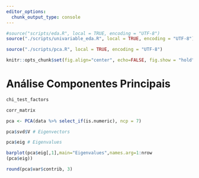 ```yaml
---
editor_options:
  chunk_output_type: console
---
```



```r

#source("scripts/eda.R", local = TRUE, encoding = "UTF-8")
source("./scripts/univariable_eda.R", local = TRUE, encoding = "UTF-8")

source("./scripts/pca.R", local = TRUE, encoding = "UTF-8")

knitr::opts_chunk$set(fig.align="center", echo=FALSE, fig.show = "hold")

```


# Análise Componentes Principais

```r

chi_test_factors

```

```r

corr_matrix

```


```r


pca <- PCA(data %>% select_if(is.numeric), ncp = 7)


```

```r

pca$svd$V # Eigenvectors

```

```r
pca$eig # Eigenvalues

```

```r

barplot(pca$eig[,1],main="Eigenvalues",names.arg=1:nrow
(pca$eig))

```

```r

round(pca$var$contrib, 3)

```


\newpage

